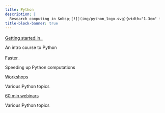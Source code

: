 ```yaml
---
title: Python
description: |
  Research computing in &nbsp;[![](img/python_logo.svg){width="1.3em" fig-alt="noshadow"}](https://www.python.org/)
title-block-banner: true
---
```


:::{layout="[[5, 5], [5, 5]]"}

:::{.card2 .mb-3}

:::{.card-body2}

[Getting started in &nbsp;![](img/python_logo.svg){width="1.2em" fig-alt="noshadow"}](top_intro.qmd){.card-title2 .stretched-link}

[An intro course to Python]{.text-muted}

:::

:::

:::{.card2 .mb-3}

:::{.card-body2}

[Faster &nbsp;![](img/python_logo.svg){width="1.2em" fig-alt="noshadow"}](top_hpc.qmd){.card-title2 .stretched-link}

[Speeding up Python computations]{.text-muted}

:::

:::

:::{.card3 .mb-3}

:::{.card-body2}

[Workshops](ws_webscraping.qmd){.card-title2 .stretched-link}

[Various Python topics]{.text-muted}

:::

:::

:::{.card3 .mb-3}

:::{.card-body2}

[60 min webinars](wb_polars.qmd){.card-title2 .stretched-link}

[Various Python topics]{.text-muted}

:::

:::

::::
